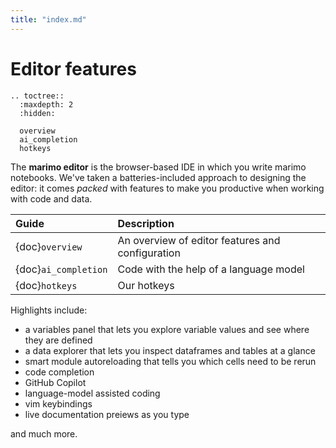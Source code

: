 ```yaml
---
title: "index.md"
---
```


# Editor features

```{eval-rst}
.. toctree::
  :maxdepth: 2
  :hidden:

  overview
  ai_completion
  hotkeys
```

The **marimo editor** is the browser-based IDE in which you write marimo
notebooks. We've taken a batteries-included approach to designing the editor:
it comes _packed_ with features to make you productive when working
with code and data.

| Guide                | Description                                     |
| :------------------- | :---------------------------------------------- |
| {doc}`overview`      | An overview of editor features and configuration |
| {doc}`ai_completion` | Code with the help of a language model          |
| {doc}`hotkeys`       | Our hotkeys                                     |

Highlights include:

- a variables panel that lets you explore variable values and see where they are defined
- a data explorer that lets you inspect dataframes and tables at a glance
- smart module autoreloading that tells you which cells need to be rerun
- code completion
- GitHub Copilot
- language-model assisted coding
- vim keybindings
- live documentation preiews as you type

and much more.

